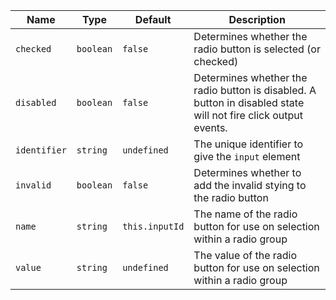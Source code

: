 
  | Name | Type | Default | Description |
| --- | --- | --- | --- |
| `checked` | `boolean` | `false` | Determines whether the radio button is selected (or checked) |
| `disabled` | `boolean` | `false` | Determines whether the radio button is disabled. A button in disabled state will not fire click output events. |
| `identifier` | `string` | `undefined` | The unique identifier to give the `input` element |
| `invalid` | `boolean` | `false` | Determines whether to add the invalid stying to the radio button |
| `name` | `string` | `this.inputId` | The name of the radio button for use on selection within a radio group |
| `value` | `string` | `undefined` | The value of the radio button for use on selection within a radio group |

